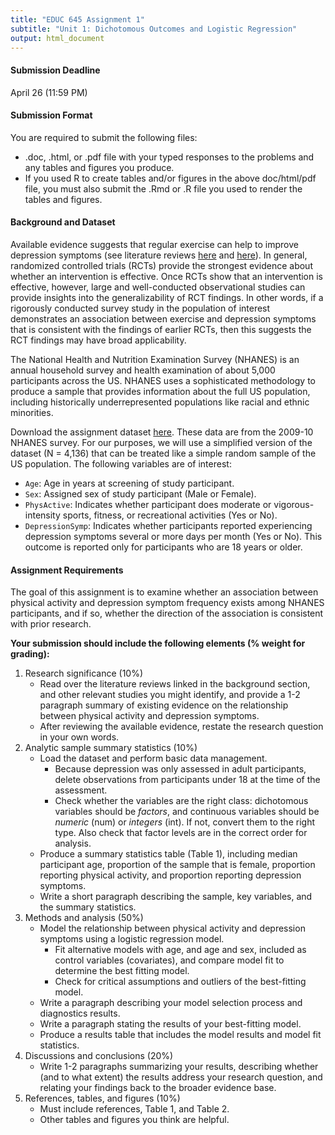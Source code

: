 ```yaml
---
title: "EDUC 645 Assignment 1"
subtitle: "Unit 1: Dichotomous Outcomes and Logistic Regression"
output: html_document
---
```


#### Submission Deadline

April 26 (11:59 PM)

#### Submission Format

You are required to submit the following files:  

 * .doc, .html, or .pdf file with your typed responses to the problems and any tables and figures you produce. 
 * If you used R to create tables and/or figures in the above doc/html/pdf file, you must also submit the .Rmd or .R file you used to render the tables and figures. 
 
#### Background and Dataset

Available evidence suggests that regular exercise can help to improve depression symptoms (see literature reviews [here](https://doi.org/10.1186/s12889-020-09323-y) and [here](./articles/Kandola 2019.pdf)). In general, randomized controlled trials (RCTs) provide the strongest evidence about whether an intervention is effective. Once RCTs show that an intervention is effective, however, large and well-conducted observational studies can provide insights into the generalizability of RCT findings. In other words, if a rigorously conducted survey study in the population of interest demonstrates an association between exercise and depression symptoms that is consistent with the findings of earlier RCTs, then this suggests the RCT findings may have broad applicability. 

The National Health and Nutrition Examination Survey (NHANES) is an annual household survey and health examination of about 5,000 participants across the US. NHANES uses a sophisticated methodology to produce a sample that provides information about the full US population, including historically underrepresented populations like racial and ethnic minorities. 

Download the assignment dataset [here](./data/NHANES_data_Assign1.RData). These data are from the 2009-10 NHANES survey. For our purposes, we will use a simplified version of the dataset (N = 4,136) that can be treated like a simple random sample of the US population. The following variables are of interest:

 * `Age`: Age in years at screening of study participant.
 * `Sex`: Assigned sex of study participant (Male or Female).
 * `PhysActive`: Indicates whether participant does moderate or vigorous-intensity sports, fitness, or recreational activities (Yes or No).
 * `DepressionSymp`: Indicates whether participants reported experiencing depression symptoms several or more days per month (Yes or No). This outcome is reported only for participants who are 18 years or older.

#### Assignment Requirements

The goal of this assignment is to examine whether an association between physical activity and depression symptom frequency exists among NHANES participants, and if so, whether the direction of the association is consistent with prior research. 

**Your submission should include the following elements (% weight for grading):**

1. Research significance (10%) 
    + Read over the literature reviews linked in the background section, and other relevant studies you might identify, and provide a 1-2 paragraph summary of existing evidence on the relationship between physical activity and depression symptoms. 
    + After reviewing the available evidence, restate the research question in your own words. 

2. Analytic sample summary statistics (10%)
    + Load the dataset and perform basic data management.
      + Because depression was only assessed in adult participants, delete observations from participants under 18 at the time of the assessment.  
      + Check whether the variables are the right class: dichotomous variables should be *factors*, and continuous variables should be *numeric* (num) or *integers* (int). If not, convert them to the right type. Also check that factor levels are in the correct order for analysis. 
    + Produce a summary statistics table (Table 1), including median participant age, proportion of the sample that is female, proportion reporting physical activity, and proportion reporting depression symptoms.
    + Write a short paragraph describing the sample, key variables, and the summary statistics.
 
3. Methods and analysis (50%)
    + Model the relationship between physical activity and depression symptoms using a logistic regression model.
      + Fit alternative models with age, and age and sex, included as control variables (covariates), and compare model fit to determine the best fitting model.
      + Check for critical assumptions and outliers of the best-fitting model.
    + Write a paragraph describing your model selection process and diagnostics results.
    + Write a paragraph stating the results of your best-fitting model.
    + Produce a results table that includes the model results and model fit statistics.


4. Discussions and conclusions (20%)
    + Write 1-2 paragraphs summarizing your results, describing whether (and to what extent) the results address your research question, and relating your findings back to the broader evidence base. 


5. References, tables, and figures (10%)
    + Must include references, Table 1, and Table 2.
    + Other tables and figures you think are helpful.



